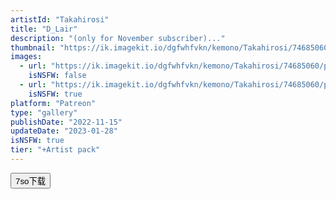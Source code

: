```yaml
---
artistId: "Takahirosi"
title: "D_Lair"
description: "(only for November subscriber)..."
thumbnail: "https://ik.imagekit.io/dgfwhfvkn/kemono/Takahirosi/74685060/p6_2_ori_1_S0Rrhn3dq.avif?updatedAt=1736824856273"
images:
  - url: "https://ik.imagekit.io/dgfwhfvkn/kemono/Takahirosi/74685060/p6_2_ori_1_S0Rrhn3dq.avif?updatedAt=1736824856273"
    isNSFW: false
  - url: "https://ik.imagekit.io/dgfwhfvkn/kemono/Takahirosi/74685060/p6_2_ori_4_vZ4S9JHHB.avif?updatedAt=1736824954290"
    isNSFW: true
platform: "Patreon"
type: "gallery"
publishDate: "2022-11-15"
updateDate: "2023-01-28"
isNSFW: true
tier: "+Artist pack"
---
```



<Button
      isExternal
      isBlock
      variant="flat"
      color="foreground"
      as={Link}
      href="https://pan.7so.top/f/4QElFl/_2_D_LAIR.7z"
    >
      7so下载
    </Button>